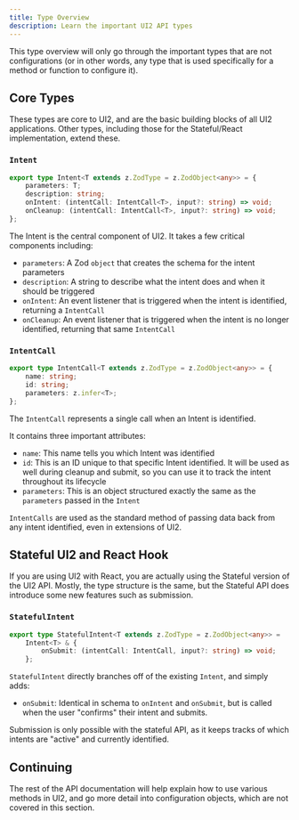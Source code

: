 ```yaml
---
title: Type Overview
description: Learn the important UI2 API types
---
```


This type overview will only go through the important types that are not configurations (or in other words, any type that is used specifically for a method or function to configure it).

## Core Types

These types are core to UI2, and are the basic building blocks of all UI2 applications. Other types, including those for the Stateful/React implementation, extend these.

### `Intent`

```ts
export type Intent<T extends z.ZodType = z.ZodObject<any>> = {
	parameters: T;
	description: string;
	onIntent: (intentCall: IntentCall<T>, input?: string) => void;
	onCleanup: (intentCall: IntentCall<T>, input?: string) => void;
};
```

The Intent is the central component of UI2. It takes a few critical components including:

- `parameters`: A Zod `object` that creates the schema for the intent parameters
- `description`: A string to describe what the intent does and when it should be triggered
- `onIntent`: An event listener that is triggered when the intent is identified, returning a `IntentCall`
- `onCleanup`: An event listener that is triggered when the intent is no longer identified, returning that same `IntentCall`

### `IntentCall`

```ts
export type IntentCall<T extends z.ZodType = z.ZodObject<any>> = {
	name: string;
	id: string;
	parameters: z.infer<T>;
};
```

The `IntentCall` represents a single call when an Intent is identified.

It contains three important attributes:

- `name`: This name tells you which Intent was identified
- `id`: This is an ID unique to that specific Intent identified. It will be used as well during cleanup and submit, so you can use it to track the intent throughout its lifecycle
- `parameters`: This is an object structured exactly the same as the `parameters` passed in the `Intent`

`IntentCalls` are used as the standard method of passing data back from any intent identified, even in extensions of UI2.

## Stateful UI2 and React Hook

If you are using UI2 with React, you are actually using the Stateful version of the UI2 API. Mostly, the type structure is the same, but the Stateful API does introduce some new features such as submission.

### `StatefulIntent`

```ts
export type StatefulIntent<T extends z.ZodType = z.ZodObject<any>> =
	Intent<T> & {
		onSubmit: (intentCall: IntentCall, input?: string) => void;
	};
```

`StatefulIntent` directly branches off of the existing `Intent`, and simply adds:

- `onSubmit`: Identical in schema to `onIntent` and `onSubmit`, but is called when the user "confirms" their intent and submits.

Submission is only possible with the stateful API, as it keeps tracks of which intents are "active" and currently identified.

## Continuing

The rest of the API documentation will help explain how to use various methods in UI2, and go more detail into configuration objects, which are not covered in this section.